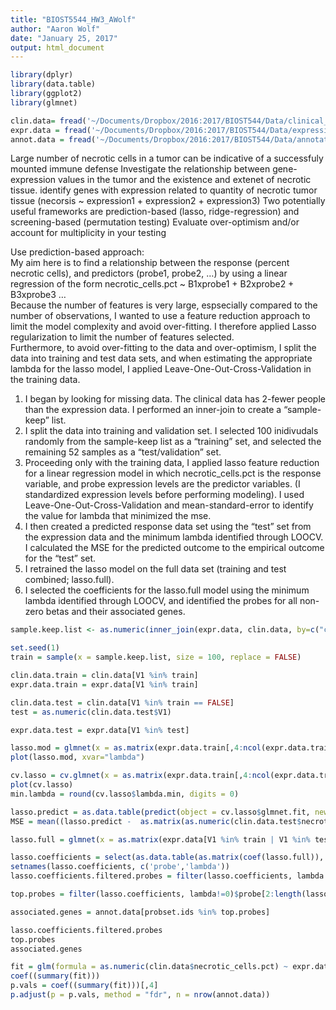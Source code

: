 ```yaml
---
title: "BIOST5544_HW3_AWolf"
author: "Aaron Wolf"
date: "January 25, 2017"
output: html_document
---
```


```r
library(dplyr)
library(data.table)
library(ggplot2)
library(glmnet)
```

```r

clin.data= fread('~/Documents/Dropbox/2016:2017/BIOST544/Data/clinical_data.csv')
expr.data = fread('~/Documents/Dropbox/2016:2017/BIOST544/Data/expression_data_probeID.csv')
annot.data = fread('~/Documents/Dropbox/2016:2017/BIOST544/Data/annotation.csv')
```
Large number of necrotic cells in a tumor can be indicative of a successfuly mounted immune defense 
Investigate the relationship between gene-expression values in the tumor and the existence and extenet of necrotic tissue.
identify genes with expression related to quantity of necrotic tumor tissue (necorsis ~ expression1 + expression2 + expression3)
Two potentially useful frameworks are prediction-based (lasso, ridge-regression) and screening-based (permutation testing)
Evaluate over-optimism and/or account for multiplicity in your testing

Use prediction-based approach:  
My aim here is to find a relationship between the response (percent necrotic cells), and predictors (probe1, probe2, ...) by using a linear regression of the form necrotic_cells.pct ~ B1xprobe1 + B2xprobe2 + B3xprobe3 ...  
Because the number of features is very large, espsecially compared to the number of observations, I wanted to use a feature reduction approach to limit the model complexity and avoid over-fitting. I therefore applied Lasso regularization to limit the number of features selected.  
Furthermore, to avoid over-fitting to the data and over-optimism, I split the data into training and test data sets, and when estimating the appropriate lambda for the lasso model, I applied Leave-One-Out-Cross-Validation in the training data.  
  
1) I began by looking for missing data. The clinical data has 2-fewer people than the expression data. I performed an inner-join to create a "sample-keep" list.  
2) I split the data into training and validation set. I selected 100 inidivudals randomly from the sample-keep list as a "training" set, and selected the remaining 52 samples as a "test/validation" set.  
3) Proceeding only with the training data, I applied lasso feature reduction for a linear regression model in which necrotic_cells.pct is the response variable, and probe expression levels are the predictor variables. (I standardized expression levels before performing modeling). I used Leave-One-Out-Cross-Validation and mean-standard-error to identify the value for lambda that minimized the mse.  
4) I then created a predicted response data set using the "test" set from the expression data and the minimum lambda identified through LOOCV. I calculated the MSE for the predicted outcome to the empirical outcome for the "test" set.  
5) I retrained the lasso model on the full data set (training and test combined; lasso.full).  
6) I selected the coefficients for the lasso.full model using the minimum lambda identified through LOOCV, and identified the probes for all non-zero betas and their associated genes.  

```r
sample.keep.list <- as.numeric(inner_join(expr.data, clin.data, by=c("centerid","patid"))$V1.x)
```

```r
set.seed(1)
train = sample(x = sample.keep.list, size = 100, replace = FALSE)

clin.data.train = clin.data[V1 %in% train]
expr.data.train = expr.data[V1 %in% train]

clin.data.test = clin.data[V1 %in% train == FALSE]
test = as.numeric(clin.data.test$V1)

expr.data.test = expr.data[V1 %in% test]
```

```r

lasso.mod = glmnet(x = as.matrix(expr.data.train[,4:ncol(expr.data.train), with=FALSE]), y = as.matrix(as.numeric(clin.data.train$necrotic_cells.pct)), alpha = 1, family = 'gaussian', standardize = TRUE)
plot(lasso.mod, xvar="lambda")

cv.lasso = cv.glmnet(x = as.matrix(expr.data.train[,4:ncol(expr.data.train), with=FALSE]), y = as.matrix(as.numeric(clin.data.train$necrotic_cells.pct)), type.measure = "mse", nfolds = 100, alpha=1, standardize=TRUE, family="gaussian")
plot(cv.lasso)
min.lambda = round(cv.lasso$lambda.min, digits = 0)

lasso.predict = as.data.table(predict(object = cv.lasso$glmnet.fit, newx = as.matrix(expr.data.test[,4:ncol(expr.data.test), with=FALSE])))[,min.lambda,with=FALSE]
MSE = mean((lasso.predict -  as.matrix(as.numeric(clin.data.test$necrotic_cells.pct)))^2)

lasso.full = glmnet(x = as.matrix(expr.data[V1 %in% train | V1 %in% test, 4:ncol(expr.data), with=FALSE]), y = as.matrix(as.numeric(clin.data$necrotic_cells.pct)), alpha = 1, family = "gaussian", standardize = TRUE)
```

```r
lasso.coefficients = select(as.data.table(as.matrix(coef(lasso.full)), keep.rownames = TRUE), rn, min.lambda+1)
setnames(lasso.coefficients, c('probe','lambda'))
lasso.coefficients.filtered.probes = filter(lasso.coefficients, lambda!=0)$probe

top.probes = filter(lasso.coefficients, lambda!=0)$probe[2:length(lasso.coefficients.filtered.probes)]

associated.genes = annot.data[probset.ids %in% top.probes]

lasso.coefficients.filtered.probes
top.probes
associated.genes
```


```r
fit = glm(formula = as.numeric(clin.data$necrotic_cells.pct) ~ expr.data[V1 %in% sample.keep.list]$X225115_at + expr.data[V1 %in% sample.keep.list]$X227498_at)
coef((summary(fit)))
p.vals = coef((summary(fit)))[,4]
p.adjust(p = p.vals, method = "fdr", n = nrow(annot.data))
```


